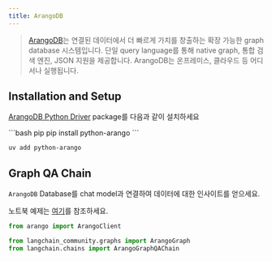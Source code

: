 ```yaml
---
title: ArangoDB
---
```


>[ArangoDB](https://github.com/arangodb/arangodb)는 연결된 데이터에서 더 빠르게 가치를 창출하는 확장 가능한 graph database 시스템입니다. 단일 query language를 통해 native graph, 통합 검색 엔진, JSON 지원을 제공합니다. ArangoDB는 온프레미스, 클라우드 등 어디서나 실행됩니다.

## Installation and Setup

[ArangoDB Python Driver](https://github.com/ArangoDB-Community/python-arango) package를 다음과 같이 설치하세요

<CodeGroup>
```bash pip
pip install python-arango
```

```bash uv
uv add python-arango
```
</CodeGroup>

## Graph QA Chain

`ArangoDB` Database를 chat model과 연결하여 데이터에 대한 인사이트를 얻으세요.

노트북 예제는 [여기](/oss/integrations/graphs/arangodb)를 참조하세요.

```python
from arango import ArangoClient

from langchain_community.graphs import ArangoGraph
from langchain.chains import ArangoGraphQAChain
```